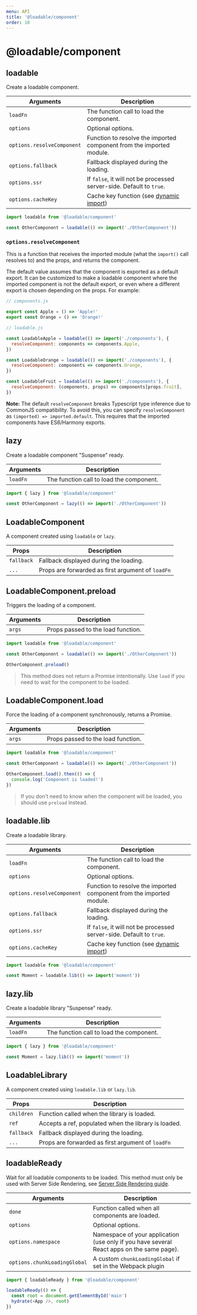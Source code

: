 ```yaml
---
menu: API
title: '@loadable/component'
order: 10
---
```


# @loadable/component

## loadable

Create a loadable component.

| Arguments                  | Description                                                          |
| -------------------------- | -------------------------------------------------------------------- |
| `loadFn`                   | The function call to load the component.                             |
| `options`                  | Optional options.                                                    |
| `options.resolveComponent` | Function to resolve the imported component from the imported module. |
| `options.fallback`         | Fallback displayed during the loading.                               |
| `options.ssr`              | If `false`, it will not be processed server-side. Default to `true`. |
| `options.cacheKey`         | Cache key function (see [dynamic import](/docs/dynamic-import/))     |

```js
import loadable from '@loadable/component'

const OtherComponent = loadable(() => import('./OtherComponent'))
```

### `options.resolveComponent`

This is a function that receives the imported module (what the `import()` call resolves to) and the props, and returns the component.

The default value assumes that the component is exported as a default export.
It can be customized to make a loadable component where the imported component is not the default export, or even where a different export is chosen depending on the props.
For example:

```js
// components.js

export const Apple = () => 'Apple!'
export const Orange = () => 'Orange!'
```

```js
// loadable.js

const LoadableApple = loadable(() => import('./components'), {
  resolveComponent: components => components.Apple,
})

const LoadableOrange = loadable(() => import('./components'), {
  resolveComponent: components => components.Orange,
})

const LoadableFruit = loadable(() => import('./components'), {
  resolveComponent: (components, props) => components[props.fruit],
})
```

**Note:** The default `resolveComponent` breaks Typescript type inference due to CommonJS compatibility.
To avoid this, you can specify `resolveComponent` as `(imported) => imported.default`.
This requires that the imported components have ES6/Harmony exports.

## lazy

Create a loadable component "Suspense" ready.

| Arguments | Description                              |
| --------- | ---------------------------------------- |
| `loadFn`  | The function call to load the component. |

```js
import { lazy } from '@loadable/component'

const OtherComponent = lazy(() => import('./OtherComponent'))
```

## LoadableComponent

A component created using `loadable` or `lazy`.

| Props      | Description                                       |
| ---------- | ------------------------------------------------- |
| `fallback` | Fallback displayed during the loading.            |
| `...`      | Props are forwarded as first argument of `loadFn` |

## LoadableComponent.preload

Triggers the loading of a component.

| Arguments | Description                        |
| --------- | ---------------------------------- |
| `args`    | Props passed to the load function. |

```js
import loadable from '@loadable/component'

const OtherComponent = loadable(() => import('./OtherComponent'))

OtherComponent.preload()
```

> This method does not return a Promise intentionally. Use `load` if you need to wait for the component to be loaded.

## LoadableComponent.load

Force the loading of a component synchronously, returns a Promise.

| Arguments | Description                        |
| --------- | ---------------------------------- |
| `args`    | Props passed to the load function. |

```js
import loadable from '@loadable/component'

const OtherComponent = loadable(() => import('./OtherComponent'))

OtherComponent.load().then(() => {
  console.log('Component is loaded!')
})
```

> If you don't need to know when the component will be loaded, you should use `preload` instead.

## loadable.lib

Create a loadable library.

| Arguments                  | Description                                                          |
| -------------------------- | -------------------------------------------------------------------- |
| `loadFn`                   | The function call to load the component.                             |
| `options`                  | Optional options.                                                    |
| `options.resolveComponent` | Function to resolve the imported component from the imported module. |
| `options.fallback`         | Fallback displayed during the loading.                               |
| `options.ssr`              | If `false`, it will not be processed server-side. Default to `true`. |
| `options.cacheKey`         | Cache key function (see [dynamic import](/docs/dynamic-import))      |

```js
import loadable from '@loadable/component'

const Moment = loadable.lib(() => import('moment'))
```

## lazy.lib

Create a loadable library "Suspense" ready.

| Arguments | Description                              |
| --------- | ---------------------------------------- |
| `loadFn`  | The function call to load the component. |

```js
import { lazy } from '@loadable/component'

const Moment = lazy.lib(() => import('moment'))
```

## LoadableLibrary

A component created using `loadable.lib` or `lazy.lib`.

| Props      | Description                                          |
| ---------- | ---------------------------------------------------- |
| `children` | Function called when the library is loaded.          |
| `ref`      | Accepts a ref, populated when the library is loaded. |
| `fallback` | Fallback displayed during the loading.               |
| `...`      | Props are forwarded as first argument of `loadFn`    |

## loadableReady

Wait for all loadable components to be loaded. This method must only be used with Server Side Rendering, see [Server Side Rendering guide](/docs/server-side-rendering/).

| Arguments                    | Description                                                                               |
| ---------------------------- | ----------------------------------------------------------------------------------------- |
| `done`                       | Function called when all components are loaded.                                           |
| `options`                    | Optional options.                                                                         |
| `options.namespace`          | Namespace of your application (use only if you have several React apps on the same page). |
| `options.chunkLoadingGlobal` | A custom `chunkLoadingGlobal` if set in the Webpack plugin                                |

```js
import { loadableReady } from '@loadable/component'

loadableReady(() => {
  const root = document.getElementById('main')
  hydrate(<App />, root)
})
```
